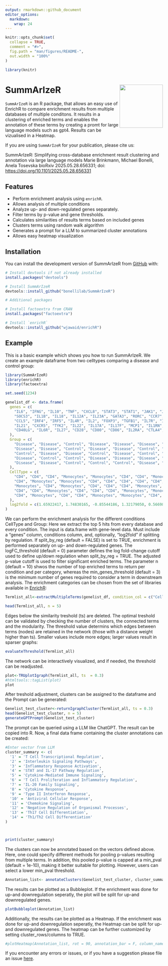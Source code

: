 ```yaml
---
output: rmarkdown::github_document
editor_options: 
  markdown: 
    wrap: 24
---
```


<!-- README.md is generated from README.Rmd. Please edit that file -->

```r
knitr::opts_chunk$set(
  collapse = TRUE,
  comment = "#>",
  fig.path = "man/figures/README-",
  out.width = "100%"
)

library(knitr)
```
# SummArIzeR <a><img src="man/figures/SummArIzeRlogo.png" align="right" height="138" /></a>


<!-- badges: start -->

<!-- badges: end -->

`SummArIzeR` is an R package, that allows an easy use of EnrichR to
compare enrichment results from multiple databases of multiple
conditons. It results in a clustering of enriched terms and enables the
annotation of these terms by creating a promt for large language models
such as gpt4. Results can be vizualised in a Heatmap.

If you are using `SummArIzeR` for your publication, please cite us:

SummArIzeR: Simplifying cross-database enrichment result clustering and
annotation via large language models Marie Brinkmann, Michael Bonelli,
Anela Tosevska bioRxiv 2025.05.28.656331; doi:
<https://doi.org/10.1101/2025.05.28.656331>

## Features

-   Perform enrichment analysis using `enrichR`.
-   Allows analysis of multiple conditions
-   Analyze up- and down-regulated genes separately.
-   Filter terms by p-value and gene thresholds.
-   Calculates similarities of results terms based on included genes
-   Clusters terms using random walk algorithm
-   Generates a prompt for a LLM to summarized cluster annotations
-   Allows easy heatmap visualization

## Installation

You can install the development version of SummArIzeR from
[GitHub](https://github.com/) with:

```r
# Install devtools if not already installed
install.packages("devtools")

# Install SummArIzeR
devtools::install_github("bonellilab/SummArIzeR")

# Additional packages

# Install factoextra from CRAN
install.packages("factoextra")

# Install `enrichR`
devtools::install_github("wjawaid/enrichR")
```

## Example

This is a basic example which shows you how to run SummArIzeR. We create
an example dataframe from two celltypes comparing a disease and control
group:

```r
library(SummArIzeR)
library(enrichR)
library(factoextra)

set.seed(1234)

genelist_df <- data.frame(
  genes = c(
    "IL6", "IFNG", "IL10", "TNF", "CXCL8", "STAT3", "STAT1", "JAK1", "JAK2", "SOCS1", 
    "SOCS3", "IL1B", "IL18", "IL12A", "IL23A", "GATA3", "RORC", "CCR7", "CXCR3", "CCL2",
    "CCL5", "IRF4", "IRF5", "IL4R", "IL2", "FOXP3", "TGFB1", "IL7R", "IL15", "NFKB1", 
    "IL21", "CXCR5", "TYK2", "IL22", "IL17A", "IL17F", "MCP1", "IL1RN", "CXCL10", "CXCL11", 
    "CD40LG", "IL6R", "IL27", "CD28", "CD80", "CD86", "IL2RA", "CTLA4", "PDCD1"
  ),
  Group = c(
    "Disease", "Disease", "Control", "Disease", "Disease", "Disease", "Control", "Control", "Disease", "Control", 
    "Disease", "Disease", "Control", "Disease", "Disease", "Control", "Disease", "Control", "Disease", "Disease", 
    "Control", "Disease", "Disease", "Control", "Disease", "Control", "Control", "Control", "Disease", "Disease", 
    "Disease", "Control", "Control", "Disease", "Disease", "Disease", "Disease", "Control", "Disease", "Disease", 
    "Disease", "Disease", "Control", "Control", "Control", "Disease", "Control", "Control", "Control"
  ),
  CellType = c(
    "CD4", "CD4", "CD4", "Monocytes", "Monocytes", "CD4", "CD4", "Monocytes", "CD4", "Monocytes", 
    "CD4", "Monocytes", "Monocytes", "CD4", "CD4", "CD4", "CD4", "CD4", "CD4", "Monocytes", 
    "Monocytes", "CD4", "Monocytes", "CD4", "CD4", "CD4", "Monocytes", "CD4", "Monocytes", "Monocytes", 
    "CD4", "CD4", "Monocytes", "CD4", "CD4", "CD4", "Monocytes", "Monocytes", "CD4", "CD4", 
    "CD4", "Monocytes", "CD4", "CD4", "Monocytes", "Monocytes", "CD4", "CD4", "CD4"
  ),
  log2fold = c(1.65922417, 1.74830165, -0.85544186, 1.32179050, 0.56698208, 0.07638380, 0.94635326, -1.46133361, 0.62796916, 0.82025914, -0.16903290, 0.87644901, 1.73868899, -0.97828470, -0.15082871, 1.76005809, 1.91290571, -1.53005055, -0.10001167, 0.24133098, 1.61612555, -1.44515933, 1.95556692, 1.78667293, -1.67024977, 0.05684714, -0.43918613, 1.62295252, -0.21212149, 1.34401704, 0.95038247, 1.24422057, -0.44756687, 0.74067892, -1.98420664, 1.33166432, -1.97066341, -1.16936411, 1.62640563, 0.44711457, -0.48176304, -0.25691366, -1.85027587, 1.89415966, -0.27299500, 1.83030639, 1.55101962, 0.55991508, 1.88386644)
)
```

We can perform the enrichment analysis for the different conditions
CellType and Group: Here we extract the top 5 hits from every database
and every condition. The input is data.frame with gene-level data. Must
include a "genes" column, conditions column, and, optionally, "log2fold"
if splitting by regulation. If split_by_reg (default = FALSE) is set to
TRUE, enrichment is performed separately on up- and down-regulated
genes. The logFC_threshold (default = 0) parameter defines the log
fold-change cutoff used to define up/down regulation when split_by_reg =
TRUE. The adjusted p-value cutoff is used to filter significant enriched
terms. The parameter n (default = 10) shwos the number of top enriched
terms to return per condition and per category, whereas the
min_genes_threshold (default = 3) is the minimum number of genes
required to consider a term in downstream analysis. The enrichment
categories can be chosen from the set of libraries available in
[EnrichR](https://maayanlab.cloud/Enrichr/#libraries):

```r
Termlist_all<-extractMultipleTerms(genelist_df, condition_col = c("CellType", "Group"), categories = c("GO_Biological_Process_2023","Reactome_2022", "BioPlanet_2019"), pval_threshold = 0.05, n = 5, split_by_reg = T)

```

```r
head(Termlist_all, n = 5)

```

Edges below the similarity treshold (ts) are deleted. The optimal
treshold can be validated by checking the number of clusters, the
connected terms and the modularity. The threshold value determins which
edges between terms (nodes) are retained in the network (those with a
distance weight higher than ts). Smaller values include more edges;
larger values result in sparser graphs:

```r

evaluateThreshold(Termlist_all)

```

The network can be interactively visualized, and if needed, the
threshold can be readjusted.

```r
plot<-TRUplotIgraph(Termlist_all, ts  = 0.3)
#htmltools::tagList(plot)
plot
```

After treshold adjustment, clusters can be assigned to the dataframe and
the Prompt can be generated:

```r
Genelist_test_cluster<-returnIgraphCluster(Termlist_all, ts = 0.3)
head(Genelist_test_cluster, n = 5)
generateGPTPrompt(Genelist_test_cluster)
```

The prompt can be queried using a LLM like ChatGPT. The result can be
copied into R. Now, a final data frame containing the cluster
annotations can be created:

```r
#Enter vector from LLM 
cluster_summary <- c(
  '1' = 'T Cell Transcriptional Regulation',
  '2' = 'Interleukin Signaling Pathways',
  '3' = 'Inflammatory Response Activation',
  '4' = 'STAT and IL-17 Pathway Regulation',
  '5' = 'Cytokine-Mediated Immune Signaling',
  '6' = 'T Cell Proliferation and Inflammatory Regulation',
  '7' = 'IL-20 Family Signaling',
  '8' = 'Cytokine Response',
  '9' = 'Type II Interferon Response',
  '10' = 'Antiviral Cellular Response',
  '11' = 'Chemokine Signaling',
  '12' = 'Negative Regulation of Organismal Processes',
  '13' = 'Th17 Cell Differentiation',
  '14' = 'Th1/Th2 Cell Differentiation'
)



print(cluster_summary)

```

The clusters can now be annotated based on the vectors defined above.
Here, one could specify different methods for pooling p-values resulting
from multiple terms. In addition, this pooled p-value is capped at a
min_pval (default = 1e-10), making it better suitable for plotting.
However, users can select a lower min_pval threshold.

```r
Annotation_list<- annotateClusters(Genelist_test_cluster, cluster_summary)
```

The results can be plotted as a Bubbleplot. If the enrichment was done
for up-and downregulation seperatly, the plot will be split for up-and
downregulated genes.

```r

plotBubbleplot(Annotation_list)

```

Additionally, the results can be plotted as a Heatmap. If the enrichment
was done for up-and downregulation seperatly, the Heatmap can be split
for up-and downregulated genes. The heatmap can be further customized by
setting cluster_rows/columns to TRUE.

```r

#plotHeatmap(Annotation_list, rot = 90, annotation_bar = F, column_names_centered = F)

```

If you encounter any errors or issues, or if you have a suggestion
please file an issue
[here](https://github.com/bonellilab/SummArIzeR/issues).
